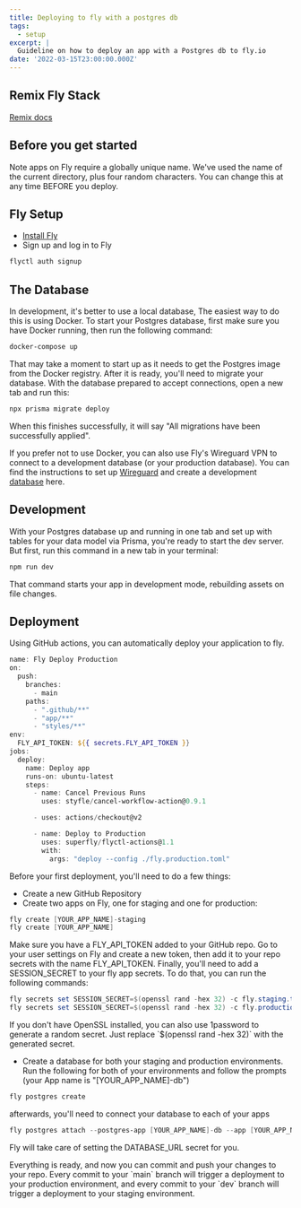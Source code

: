 ```yaml
---
title: Deploying to fly with a postgres db
tags:
  - setup
excerpt: |
  Guideline on how to deploy an app with a Postgres db to fly.io
date: '2022-03-15T23:00:00.000Z'
---
```


## Remix Fly Stack

[Remix docs](https://remix.run/docs)

## Before you get started

Note apps on Fly require a globally unique name. We've used the name of the current directory, plus four random characters. You can change this at any time BEFORE you deploy.

## Fly Setup

* [Install Fly](https://fly.io/docs/getting-started/installing-flyctl/)
* Sign up and log in to Fly

```powershell
flyctl auth signup
```

## The Database

In development, it's better to use a local database, The easiest way to do this is using Docker. To start your Postgres database, first make sure you have Docker running, then run the following command:

```powershell
docker-compose up
```

That may take a moment to start up as it needs to get the Postgres image from the Docker registry. After it is ready, you'll need to migrate your database. With the database prepared to accept connections, open a new tab and run this:

```powershell
npx prisma migrate deploy
```

When this finishes successfully, it will say "All migrations have been successfully applied".

If you prefer not to use Docker, you can also use Fly's Wireguard VPN to connect to a development database (or your production database). You can find the instructions to set up [Wireguard](https://fly.io/docs/reference/private-networking/#install-your-wireguard-app) and create a development [database](https://fly.io/docs/reference/postgres/) here.

## Development

With your Postgres database up and running in one tab and set up with tables for your data model via Prisma, you're ready to start the dev server. But first, run this command in a new tab in your terminal:

```powershell
npm run dev
```

That command starts your app in development mode, rebuilding assets on file changes.

## Deployment

Using GitHub actions, you can automatically deploy your application to fly.

```powershell
name: Fly Deploy Production
on:
  push:
    branches:
      - main
    paths:
      - ".github/**"
      - "app/**"
      - "styles/**"
env:
  FLY_API_TOKEN: ${{ secrets.FLY_API_TOKEN }}
jobs:
  deploy:
    name: Deploy app
    runs-on: ubuntu-latest
    steps:
      - name: Cancel Previous Runs
        uses: styfle/cancel-workflow-action@0.9.1

      - uses: actions/checkout@v2

      - name: Deploy to Production
        uses: superfly/flyctl-actions@1.1
        with:
          args: "deploy --config ./fly.production.toml"

```

Before your first deployment, you'll need to do a few things:

* Create a new GitHub Repository
* Create two apps on Fly, one for staging and one for production:

```powershell
fly create [YOUR_APP_NAME]-staging
fly create [YOUR_APP_NAME]
```

Make sure you have a FLY\_API\_TOKEN added to your GitHub repo. Go to your user settings on Fly and create a new token, then add it to your repo secrets with the name FLY\_API\_TOKEN. Finally, you'll need to add a SESSION\_SECRET to your fly app secrets. To do that, you can run the following commands:

```powershell
fly secrets set SESSION_SECRET=$(openssl rand -hex 32) -c fly.staging.toml
fly secrets set SESSION_SECRET=$(openssl rand -hex 32) -c fly.production.toml
```

If you don't have OpenSSL installed, you can also use 1password to generate a random secret. Just replace \`$(openssl rand -hex 32)\` with the generated secret.

* Create a database for both your staging and production environments. Run the following for both of your environments and follow the prompts (your App name is "\[YOUR\_APP\_NAME]-db")

```powershell
fly postgres create
```

afterwards, you'll need to connect your database to each of your apps

```powershell
fly postgres attach --postgres-app [YOUR_APP_NAME]-db --app [YOUR_APP_NAME]
```

Fly will take care of setting the DATABASE\_URL secret for you.

Everything is ready, and now you can commit and push your changes to your repo. Every commit to your \`main\` branch will trigger a deployment to your production environment, and every commit to your \`dev\` branch will trigger a deployment to your staging environment.
